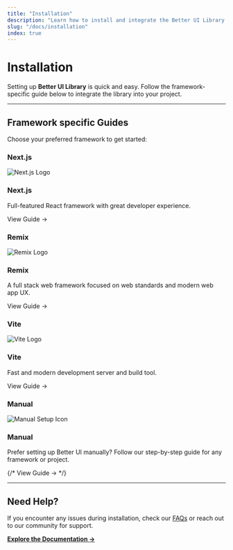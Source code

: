 ```yaml
---
title: "Installation"
description: "Learn how to install and integrate the Better UI Library in your Next.js, Remix, or Vite project. Quick and easy setup guides for developers."
slug: "/docs/installation"
index: true
---
```


# Installation

Setting up **Better UI Library** is quick and easy. Follow the framework-specific guide below to integrate the library into your project.

---

## Framework specific Guides

Choose your preferred framework to get started:

<div className="grid grid-cols-1 mt-6">

### Next.js

<Card href="/docs/installation/nextjs">
  <div className="flex items-start mb-4 gap-4">
    <img
      src="https://nextjs.org/favicon.ico"
      alt="Next.js Logo"
      className="h-8 w-8 mr-3"
    />
    <h3>Next.js</h3>
  </div>
  <p>Full-featured React framework with great developer experience.</p>
  <NextLink
    href="/docs/installation/nextjs"
    className="text-blue-600 font-medium no-underline"
  >
    View Guide →
  </NextLink>
</Card>

### Remix

<Card href="/docs/installation/remix">
  <div className="flex items-start mb-4 gap-4">
    <img
      src="https://avatars.githubusercontent.com/u/64235328?s=64&v=4"
      alt="Remix Logo"
      className="h-8 w-8 mr-3"
    />
    <h3>Remix</h3>
  </div>
  <p>
    A full stack web framework focused on web standards and modern web app UX.
  </p>
  <NextLink
    href="/docs/installation/remix"
    className="text-blue-600 font-medium no-underline"
  >
    View Guide →
  </NextLink>
</Card>

### Vite

<Card href="/docs/installation/vite">
  <div className="flex items-start mb-4 gap-4">
    <img
      src="https://vitejs.dev/logo.svg"
      alt="Vite Logo"
      className="h-8 w-8 mr-3"
    />
    <h3>Vite</h3>
  </div>
  <p>
    Fast and modern development server and build tool.
  </p>
  <NextLink
    href="/docs/installation/vite"
    className="text-blue-600 font-medium no-underline"
  >
    View Guide →
  </NextLink>
</Card>

### Manual

<Card href="/docs/installation/manual">
  <div className="flex items-start mb-4 gap-4">
    <img
      src="/assets/logos/manual.svg"
      alt="Manual Setup Icon"
      className="h-8 w-8 mr-3"
    />
    <h3>Manual</h3>
  </div>
  <p>
    Prefer setting up Better UI manually? Follow our step-by-step guide for any
    framework or project.
  </p>
  {/* <NextLink
    href="/docs/installation/manual"
    className="text-blue-600 font-medium no-underline"
  >
    View Guide →
  </NextLink> */}
</Card>

</div>

---

## Need Help?

If you encounter any issues during installation, check our [FAQs](/docs/faqs) or reach out to our community for support.

**[Explore the Documentation →](/docs/components)**
